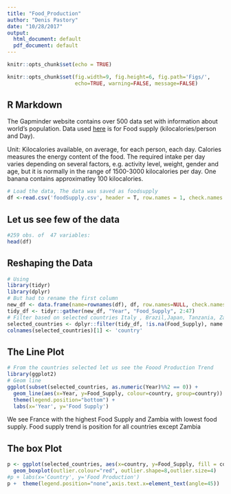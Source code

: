 ```yaml
---
title: "Food_Production"
author: "Denis Pastory"
date: "10/28/2017"
output:
  html_document: default
  pdf_document: default
---
```


```r
knitr::opts_chunk$set(echo = TRUE)
```

```r
knitr::opts_chunk$set(fig.width=9, fig.height=6, fig.path='Figs/',
                      echo=TRUE, warning=FALSE, message=FALSE)
```
## R Markdown

The Gapminder website contains over 500 data set with information about world's population.
Data used [here](https://docs.google.com/spreadsheets/d/14G6CjF6NblTGf6kkQclpXp3XZ3D4Nkw1I92DB4fOjXo/pub#) is for Food supply (kilocalories/person and Day). 

Unit:
Kilocalories available, on average, for each person, each day. 
 Calories measures the energy content of the food. The required intake per day varies depending on several factors, e.g. activity level, weight, gender and age, but it is normally in the range of 1500-3000 kilocalories per day. One banana contains approximatley 100 kilocalories.
  
```r
# Load the data, The data was saved as foodsupply
df <-read.csv('foodSupply.csv', header = T, row.names = 1, check.names = F)
```
## Let us see few of the data
```r
#259 obs. of  47 variables:
head(df)

```
## Reshaping the Data
 
```r
# Using
library(tidyr)
library(dplyr)
# But had to rename the first column
new_df <- data.frame(name=rownames(df), df, row.names=NULL, check.names = FALSE )
tidy_df <- tidyr::gather(new_df, "Year", "Food_Supply", 2:47)
# Filter based on selected countries Italy , Brazil,Japan, Tanzania, Zambia,
selected_countries <- dplyr::filter(tidy_df, !is.na(Food_Supply), name %in% c('France', 'Brazil','China', 'Zambia'))
colnames(selected_countries)[1] <- 'country'
```

## The Line Plot

```r
# From the countries selected let us see the Foood Production Trend
library(ggplot2)
# Geom line 
ggplot(subset(selected_countries, as.numeric(Year)%%2 == 0)) +
  geom_line(aes(x=Year, y=Food_Supply, colour=country, group=country)) +
  theme(legend.position="bottom") +
  labs(x='Year', y='Food Supply')
```
We see France with the highest Food Supply and Zambia with lowest food supply.
Food supply trend is position for all countries except Zambia

## The box Plot 
 
```r
p <- ggplot(selected_countries, aes(x=country, y=Food_Supply, fill = country)) + 
  geom_boxplot(outlier.colour="red", outlier.shape=8,outlier.size=4) 
#p + labs(x='Country', y='Food Production')
p +  theme(legend.position="none",axis.text.x=element_text(angle=45))
```



